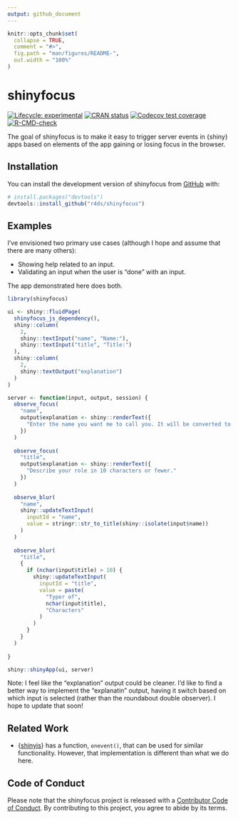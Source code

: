 ```yaml
---
output: github_document
---
```


<!-- README.md is generated from README.Rmd. Please edit that file -->

```r
knitr::opts_chunk$set(
  collapse = TRUE,
  comment = "#>",
  fig.path = "man/figures/README-",
  out.width = "100%"
)
```

# shinyfocus

<!-- badges: start -->
[![Lifecycle: experimental](https://img.shields.io/badge/lifecycle-experimental-orange.svg)](https://lifecycle.r-lib.org/articles/stages.html#experimental)
[![CRAN status](https://www.r-pkg.org/badges/version/shinyfocus)](https://CRAN.R-project.org/package=shinyfocus)
[![Codecov test coverage](https://codecov.io/gh/r4ds/shinyfocus/branch/main/graph/badge.svg)](https://app.codecov.io/gh/r4ds/shinyfocus?branch=main)
[![R-CMD-check](https://github.com/r4ds/shinyfocus/actions/workflows/R-CMD-check.yaml/badge.svg)](https://github.com/r4ds/shinyfocus/actions/workflows/R-CMD-check.yaml)
<!-- badges: end -->

The goal of shinyfocus is to make it easy to trigger server events in {shiny} apps based on elements of the app gaining or losing focus in the browser.

## Installation

You can install the development version of shinyfocus from [GitHub](https://github.com/) with:

``` r
# install.packages("devtools")
devtools::install_github("r4ds/shinyfocus")
```

## Examples

I've envisioned two primary use cases (although I hope and assume that there are many others):

- Showing help related to an input.
- Validating an input when the user is "done" with an input.

The app demonstrated here does both.

``` r
library(shinyfocus)

ui <- shiny::fluidPage(
  shinyfocus_js_dependency(),
  shiny::column(
    2,
    shiny::textInput("name", "Name:"),
    shiny::textInput("title", "Title:")
  ),
  shiny::column(
    2,
    shiny::textOutput("explanation")
  )
)

server <- function(input, output, session) {
  observe_focus(
    "name",
    output$explanation <- shiny::renderText({
      "Enter the name you want me to call you. It will be converted to Title Case."
    })
  )
  
  observe_focus(
    "title",
    output$explanation <- shiny::renderText({
      "Describe your role in 10 characters or fewer."
    })
  )
  
  observe_blur(
    "name",
    shiny::updateTextInput(
      inputId = "name",
      value = stringr::str_to_title(shiny::isolate(input$name))
    )
  )
  
  observe_blur(
    "title",
    {
      if (nchar(input$title) > 10) {
        shiny::updateTextInput(
          inputId = "title",
          value = paste(
            "Typer of",
            nchar(input$title),
            "Characters"
          )
        )
      }
    }
  )
  
}

shiny::shinyApp(ui, server)
```

Note: I feel like the "explanation" output could be cleaner.
I'd like to find a better way to implement the "explanatin" output, having it switch based on which input is selected (rather than the roundabout double observer).
I hope to update that soon!

## Related Work

-   {[shinyjs](https://deanattali.com/shinyjs/)} has a function, `onevent()`, that can be used for similar functionality.
However, that implementation is different than what we do here.

## Code of Conduct

Please note that the shinyfocus project is released with a [Contributor Code of Conduct](https://contributor-covenant.org/version/2/1/CODE_OF_CONDUCT.html). By contributing to this project, you agree to abide by its terms.
